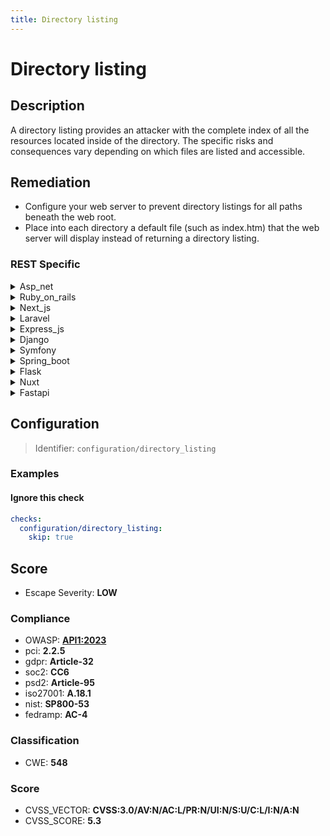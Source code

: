 ```yaml
---
title: Directory listing
---
```


# Directory listing

## Description

A directory listing provides an attacker with the complete index of all the resources located inside of the directory.
The specific risks and consequences vary depending on which files are listed and accessible.


## Remediation

- Configure your web server to prevent directory listings for all paths beneath the web root.
- Place into each directory a default file (such as index.htm) that the web server will display instead of returning a directory listing.



### REST Specific

<details>
    <summary>Asp_net</summary>

To prevent directory listing in ASP.NET, configure the web server to disable directory browsing. In IIS, this can be done by opening the IIS Manager, navigating to the 'Directory Browsing' feature, and setting it to 'Disabled'. Additionally, ensure that default documents are properly configured so that a default web page is served instead of a directory listing. In the web.config file, set the 'system.webServer/directoryBrowse' element's 'enabled' attribute to 'false' to block directory listing at the application level.

</details>

<details>
    <summary>Ruby_on_rails</summary>

In Ruby on Rails, disable directory listings by ensuring the `config.serve_static_files` option is set to `false` in your application's configuration file. Additionally, configure your web server (e.g., Apache or Nginx) to deny directory browsing. For Apache, use 'Options -Indexes' in your .htaccess file or Apache configuration. For Nginx, ensure 'autoindex off;' is included in the server block configuration.

</details>

<details>
    <summary>Next_js</summary>

In Next.js, disable directory listing by ensuring that the 'server' configuration does not serve static files from a public directory without explicit routes. Use a custom server or middleware to control access to files, and set proper file permissions to prevent unauthorized directory traversal and exposure of sensitive files.

</details>

<details>
    <summary>Laravel</summary>

In Laravel, disable directory listing by ensuring the 'Options -Indexes' directive is included in your .htaccess file, or configure your web server settings appropriately. Additionally, set the 'public' directory as the web root and avoid placing sensitive files within it. Use middleware to restrict access to authorized users and apply proper access controls to your routes.

</details>

<details>
    <summary>Express_js</summary>

In Express.js, disable directory listing by not using express.static() middleware for serving static files, or configure it to disable directory indexing. Additionally, ensure that web server configurations like Apache's .htaccess or Nginx's server block do not have directory listing enabled. Use middleware like helmet to set security-related HTTP headers and prevent common vulnerabilities.

</details>

<details>
    <summary>Django</summary>

In Django, ensure that the 'DEBUG' setting is set to False in your production settings file to prevent the display of a directory listing. Additionally, configure your web server to disallow directory indexing. For Apache, this can be done by removing 'Indexes' from the 'Options' directive in the .htaccess file or the main configuration file. For Nginx, ensure that 'autoindex' is set to 'off;' in the server block configuration.

</details>

<details>
    <summary>Symfony</summary>

In Symfony, disable directory listing by configuring your web server appropriately. For Apache, use '.htaccess' or the config file to set 'Options -Indexes'. For Nginx, ensure 'autoindex' is set to 'off'. Additionally, review your 'public/' directory to ensure it only contains index.php and assets.

</details>

<details>
    <summary>Spring_boot</summary>

In Spring Boot, disable directory listing by configuring your application.properties or application.yml to not allow static content listing, and ensure that your controllers do not expose directory paths. Use Spring Security to restrict access and define proper permissions for different resources.

</details>

<details>
    <summary>Flask</summary>

In Flask, ensure that the 'AUTOINDEX' option is set to False in your application configuration or web server settings to prevent automatic directory listings. Additionally, configure your web server to deny directory browsing requests and serve a custom 403 Forbidden error page instead.

</details>

<details>
    <summary>Nuxt</summary>

In Nuxt.js, to prevent directory listing, ensure that the static file serving configuration does not allow directory indexing. Set 'serveStatic' options to disable directory listing in your server configuration or use a middleware to restrict access to sensitive directories. Additionally, review and configure your web server settings (like Nginx or Apache) to disable directory browsing.

</details>

<details>
    <summary>Fastapi</summary>

In FastAPI, to prevent directory listing, ensure that static file serving is configured correctly. Use the 'StaticFiles' class from 'fastapi.staticfiles' to serve static files and explicitly define which directories should be accessible. Avoid serving the entire root directory. Additionally, set 'use_directory_listing' to 'False' to disable directory listing for the specified static directories.

</details>

## Configuration

> Identifier: `configuration/directory_listing`



### Examples



#### Ignore this check

```yaml
checks:
  configuration/directory_listing:
    skip: true
```




## Score

- Escape Severity: **<span className="low-severity">LOW</span>**

### Compliance

- OWASP: **[API1:2023](https://github.com/OWASP/API-Security/blob/master/editions/2023/en/0xa1-broken-object-level-authorization.md)**
- pci: **2.2.5**
- gdpr: **Article-32**
- soc2: **CC6**
- psd2: **Article-95**
- iso27001: **A.18.1**
- nist: **SP800-53**
- fedramp: **AC-4**

### Classification

- CWE: **548**




### Score

- CVSS_VECTOR: **CVSS:3.0/AV:N/AC:L/PR:N/UI:N/S:U/C:L/I:N/A:N**
- CVSS_SCORE: **5.3**

